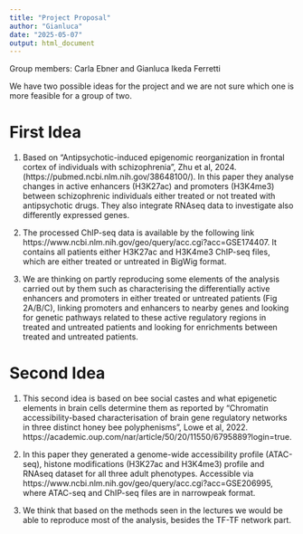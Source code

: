 ---
title: "Project Proposal"
author: "Gianluca"
date: "2025-05-07"
output: html_document
---
Group members: Carla Ebner and Gianluca Ikeda Ferretti

We have two possible ideas for the project and we are not sure which one is more feasible for a group of two.

# First Idea

1. Based on "Antipsychotic-induced epigenomic reorganization in frontal cortex of individuals with schizophrenia", Zhu et al, 2024.  (https://pubmed.ncbi.nlm.nih.gov/38648100/). In this paper they analyse changes in active enhancers (H3K27ac) and promoters (H3K4me3) between schizophrenic individuals either treated or not treated with antipsychotic drugs. They also integrate RNAseq data to investigate also differently expressed genes. 

2. The processed ChIP-seq data is available by the following link https://www.ncbi.nlm.nih.gov/geo/query/acc.cgi?acc=GSE174407. It contains all patients either H3K27ac and H3K4me3 ChIP-seq files, which are either treated or untreated in BigWig format.

3. We are thinking on partly reproducing some elements of the analysis carried out by them such as characterising the differentially active enhancers and promoters in either treated or untreated patients (Fig 2A/B/C), linking promoters and enhancers to nearby genes and looking for genetic pathways related to these active regulatory regions in treated and untreated patients and looking for enrichments between treated and untreated patients.

# Second Idea

1. This second idea is based on bee social castes and what epigenetic elements in brain cells determine them as reported by "Chromatin accessibility-based characterisation of brain gene regulatory networks in three distinct honey bee polyphenisms", Lowe et al, 2022. https://academic.oup.com/nar/article/50/20/11550/6795889?login=true.

2. In this paper they generated a genome-wide accessibility profile (ATAC-seq), histone modifications (H3K27ac and H3K4me3) profile and RNAseq dataset for all three adult phenotypes. Accessible via https://www.ncbi.nlm.nih.gov/geo/query/acc.cgi?acc=GSE206995, where ATAC-seq and ChIP-seq files are in narrowpeak format.

3. We think that based on the methods seen in the lectures we would be able to reproduce most of the analysis, besides the TF-TF network part.